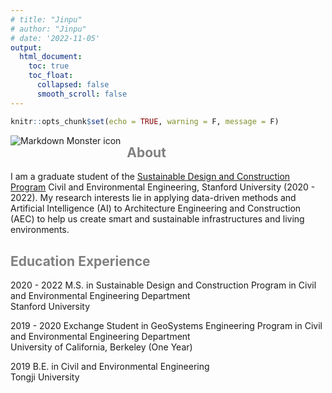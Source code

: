 ```yaml
---
# title: "Jinpu"
# author: "Jinpu"
# date: '2022-11-05'
output: 
  html_document:
    toc: true
    toc_float: 
      collapsed: false
      smooth_scroll: false
---
```


```r
knitr::opts_chunk$set(echo = TRUE, warning = F, message = F)
```

<!-- [INSPIRATION DAY]{style="color:#fff; font-family: 'Bebas Neue'; font-size: 4em;"} -->

```{=html}
<img src="images/cover_with_blank.png"
     alt="Markdown Monster icon"
     style="float: left; margin-right: 10px;" />
```
## About {style="color: gray"}

I am a graduate student of the [Sustainable Design and Construction Program](https://cee.stanford.edu/academics-admission/graduate-degrees/ms-programs/sustainable-design-construction-sdc) Civil and Environmental Engineering, Stanford University (2020 - 2022). My research interests lie in applying data-driven methods and Artificial Intelligence (AI) to Architecture Engineering and Construction (AEC) to help us create smart and sustainable infrastructures and living environments.

## Education Experience {style="color: gray"}
2020 - 2022 M.S. in Sustainable Design and Construction Program in Civil and Environmental Engineering Department<br>
Stanford University<br>

2019 - 2020 Exchange Student in GeoSystems Engineering Program in Civil and Environmental Engineering Department<br>
University of California, Berkeley (One Year)<br>

2019 B.E. in Civil and Environmental Engineering<br>
Tongji University



